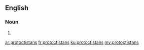 ==English==

===Noun===
{{head|en|noun plural form}}

# {{plural of|protoctistan|lang=en}}

[[ar:protoctistans]]
[[fr:protoctistans]]
[[ku:protoctistans]]
[[my:protoctistans]]